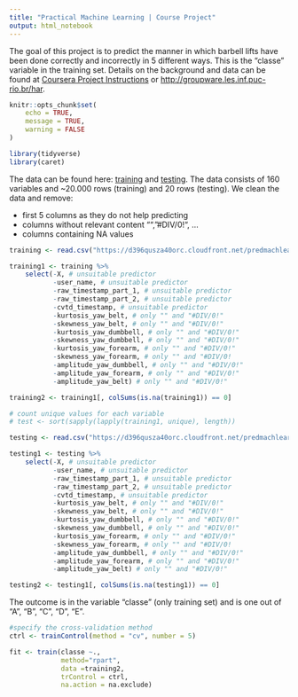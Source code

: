 ```yaml
---
title: "Practical Machine Learning | Course Project"
output: html_notebook
---
```


The goal of this project is to predict the manner in which barbell lifts have been done correctly and incorrectly in 5 different ways.
This is the "classe" variable in the training set. Details on the background and data can be found at [Coursera Project Instructions](https://www.coursera.org/learn/practical-machine-learning/supplement/PvInj/course-project-instructions-read-first%5D) or <http://groupware.les.inf.puc-rio.br/har>.

```r
knitr::opts_chunk$set(
	echo = TRUE,
	message = TRUE,
	warning = FALSE
)

library(tidyverse)
library(caret)
```

The data can be found here: [training](https://d396qusza40orc.cloudfront.net/predmachlearn/pml-training.csv) and [testing](https://d396qusza40orc.cloudfront.net/predmachlearn/pml-testing.csv). The data consists of 160 variables and \~20.000 rows (training) and 20 rows (testing). We clean the data and remove:

* first 5 columns as they do not help predicting
* columns without relevant content "", "#DIV/0!", ...
* columns containing NA values


```r
training <- read.csv("https://d396qusza40orc.cloudfront.net/predmachlearn/pml-training.csv")

training1 <- training %>% 
    select(-X, # unsuitable predictor
           -user_name, # unsuitable predictor
           -raw_timestamp_part_1, # unsuitable predictor
           -raw_timestamp_part_2, # unsuitable predictor
           -cvtd_timestamp, # unsuitable predictor
           -kurtosis_yaw_belt, # only "" and "#DIV/0!"
           -skewness_yaw_belt, # only "" and "#DIV/0!"
           -kurtosis_yaw_dumbbell, # only "" and "#DIV/0!"
           -skewness_yaw_dumbbell, # only "" and "#DIV/0!"
           -kurtosis_yaw_forearm, # only "" and "#DIV/0!"
           -skewness_yaw_forearm, # only "" and "#DIV/0!
           -amplitude_yaw_dumbbell, # only "" and "#DIV/0!"
           -amplitude_yaw_forearm, # only "" and "#DIV/0!"
           -amplitude_yaw_belt) # only "" and "#DIV/0!"

training2 <- training1[, colSums(is.na(training1)) == 0]           

# count unique values for each variable
# test <- sort(sapply(lapply(training1, unique), length))

testing <- read.csv("https://d396qusza40orc.cloudfront.net/predmachlearn/pml-testing.csv")

testing1 <- testing %>% 
    select(-X, # unsuitable predictor
           -user_name, # unsuitable predictor
           -raw_timestamp_part_1, # unsuitable predictor
           -raw_timestamp_part_2, # unsuitable predictor
           -cvtd_timestamp, # unsuitable predictor
           -kurtosis_yaw_belt, # only "" and "#DIV/0!"
           -skewness_yaw_belt, # only "" and "#DIV/0!"
           -kurtosis_yaw_dumbbell, # only "" and "#DIV/0!"
           -skewness_yaw_dumbbell, # only "" and "#DIV/0!"
           -kurtosis_yaw_forearm, # only "" and "#DIV/0!"
           -skewness_yaw_forearm, # only "" and "#DIV/0!
           -amplitude_yaw_dumbbell, # only "" and "#DIV/0!"
           -amplitude_yaw_forearm, # only "" and "#DIV/0!"
           -amplitude_yaw_belt) # only "" and "#DIV/0!"

testing2 <- testing1[, colSums(is.na(testing1)) == 0] 

```

The outcome is in the variable "classe" (only training set) and is one out of "A", "B", "C", "D", "E".

```r
#specify the cross-validation method
ctrl <- trainControl(method = "cv", number = 5)

fit <- train(classe ~., 
             method="rpart", 
             data =training2, 
             trControl = ctrl,
             na.action = na.exclude)
```
